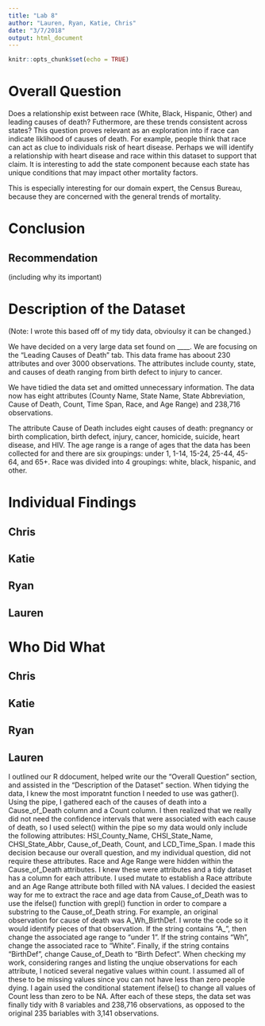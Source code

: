 ```yaml
---
title: "Lab 8"
author: "Lauren, Ryan, Katie, Chris"
date: "3/7/2018"
output: html_document
---
```


```r
knitr::opts_chunk$set(echo = TRUE)
```

# Overall Question

Does a relationship exist between race (White, Black, Hispanic, Other) and leading causes of death? Futhermore, are these trends consistent across states?
This question proves relevant as an exploration into if race can indicate liklihood of causes of death. For example, people think that race can act as clue to individuals risk of heart disease. Perhaps we will identify a relationship with heart disease and race within this dataset to support that claim. It is interesting to add the state component because each state has unique conditions that may impact other mortality factors.

This is especially interesting for our domain expert, the Census Bureau, because they are concerned with the general trends of mortality. 

# Conclusion

## Recommendation
(including why its important)

# Description of the Dataset

(Note: I wrote this based off of my tidy data, obvioulsy it can be changed.)

We have decided on a very large data set found on ____. We are focusing on the "Leading Causes of Death" tab. This data frame has aboout 230 attributes and over 3000 observations. The attributes include county, state, and causes of death ranging from birth defect to injury to cancer. 

We have tidied the data set and omitted unnecessary information. The data now has eight attributes (County Name, State Name, State Abbreviation, Cause of Death, Count, Time Span, Race, and Age Range) and 238,716 observations.

The attribute Cause of Death includes eight causes of death: pregnancy or birth complication, birth defect, injury, cancer, homicide, suicide, heart disease, and HIV. The age range is a range of ages that the data has been collected for and there are six groupings: under 1, 1-14, 15-24, 25-44, 45-64, and 65+. Race was divided into 4 groupings: white, black, hispanic, and other.

# Individual Findings

## Chris

## Katie

## Ryan

## Lauren



# Who Did What

## Chris

## Katie

## Ryan

## Lauren
I outlined our R ddocument, helped write our the "Overall Question" section, and assisted in the "Description of the Dataset" section. 
When tidying the data, I knew the most imporatnt function I needed to use was gather(). Using the pipe, I gathered each of the causes of death into a Cause_of_Death column and a Count column. I then realized that we really did not need the confidence intervals that were associated with each cause of death, so I used select() within the pipe so my data would only include the following attributes: HSI_County_Name, CHSI_State_Name, CHSI_State_Abbr, Cause_of_Death, Count, and LCD_Time_Span. I made this decision because our overall question, and my individual question, did not require these attributes.
Race and Age Range were hidden within the Cause_of_Death attributes. I knew these were attributes and a tidy dataset has a column for each attribute. I used mutate to establish a Race attribute and an Age Range attribute both filled with NA values. I decided the easiest way for me to extract the race and age data from Cause_of_Death was to use the ifelse() function with grepl() function in order to compare a substring to the Cause_of_Death string. For example, an original observation for cause of death was A_Wh_BirthDef. I wrote the code so it would identify pieces of that observation. If the string contains "A_", then change the associated age range to "under 1". If the string contains "Wh", change the associated race to "White". Finally, if the string contains "BirthDef", change Cause_of_Death to "Birth Defect".
When checking my work, considering ranges and listing the unqiue observations for each attribute, I noticed several negative values within count. I assumed all of these to be missing values since you can not have less than zero people dying. I again used the conditional statement ifelse() to change all values of Count less than zero to be NA.
After each of these steps, the data set was finally tidy with 8 variables and 238,716 observations, as opposed to the original 235 bariables with 3,141 observations.